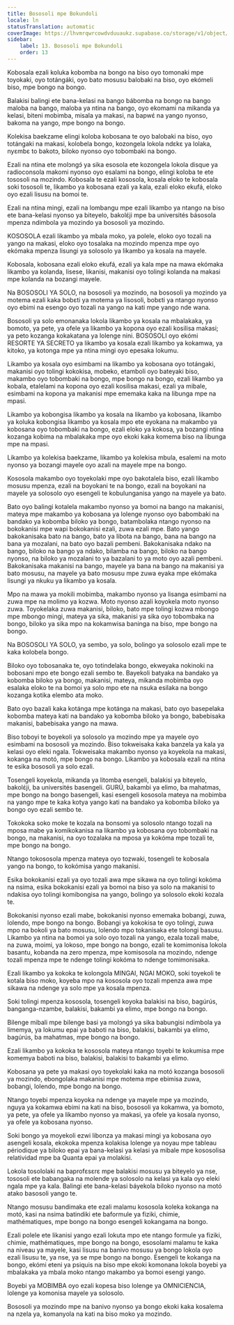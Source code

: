 ```yaml
---
title: Bososoli mpe Bokundoli
locale: ln
statusTranslation: automatic
coverImage: https://lhvmrqwrcowdvduuaukz.supabase.co/storage/v1/object/public/strapi-uploads/small_cover-educacion-fundamental.webp-2d51a7828a2b1309555be27f7e2a61a0.webp
sidebar:
    label: 13. Bososoli mpe Bokundoli
    order: 13
---
```

Kobosala ezali koluka kobomba na bongo na biso oyo tomonaki mpe toyokaki, oyo totángáki, oyo bato mosusu balobaki na biso, oyo ekómeli biso, mpe bongo na bongo.

Balakisi balingi ete bana-kelasi na bango bábomba na bongo na bango maloba na bango, maloba ya ntina na bango, oyo ekomami na mikanda ya kelasi, biteni mobimba, misala ya makasi, na bapwɛ́ na yango nyonso, bakoma na yango, mpe bongo na bongo.

Kolekisa baekzame elingi koloba kobosana te oyo balobaki na biso, oyo totángaki na makasi, kolobela bongo, kozongela lokola ndɛkɛ ya lolaka, nyɛmbɛ to bakotɔ, biloko nyonso oyo tobombaki na bongo.

Ezali na ntina ete molɔngɔ́ ya sika esosola ete kozongela lokola disque ya radioconsola makomi nyonso oyo esalami na bongo, elingi koloba te ete tososoli na mozindo. Kobosala te ezali kososola, kosala eloko te kobosala soki tososoli te, likambo ya kobosana ezali ya kala, ezali eloko ekufá, eloko oyo ezali lisusu na bomoi te.

Ezali na ntina mingi, ezali na lombangu mpe ezali likambo ya ntango na biso ete bana-kelasi nyonso ya biteyelo, bakolɛ́ji mpe ba universités básosola mpenza ndimbola ya mozindo ya bososoli ya mozindo.

KOSOSOLA ezali likambo ya mbala moko, ya polele, eloko oyo tozali na yango na makasi, eloko oyo tosalaka na mozindo mpenza mpe oyo ekómaka mpenza lisungi ya solosolo ya likambo ya kosala na mayele.

Kobosala, kobosana ezali eloko ekufá, ezali ya kala mpe na mawa ekómaka likambo ya kolanda, lisese, likanisi, makanisi oyo tolingi kolanda na makasi mpe kolanda na bozangi mayele.

Na BOSOSOLI YA SOLO, na bososoli ya mozindo, na bososoli ya mozindo ya motema ezali kaka bobɛti ya motema ya lisosoli, bobɛti ya ntango nyonso oyo ebimi na esengo oyo tozali na yango na kati mpe yango nde wana.

Bososoli ya solo emonanaka lokola likambo ya kosala na mbalakaka, ya bomoto, ya pete, ya ofele ya likambo ya kopona oyo ezali kosilisa makasi; ya peto kozanga kokakatana ya lolenge nini. BOSOSOLI oyo ekómi RESORTE YA SECRETO ya likambo ya kosala ezali likambo ya kokamwa, ya kitoko, ya kotonga mpe ya ntina mingi oyo epesaka lokumu.

Likambo ya kosala oyo esimbami na likambo ya kobosana oyo totángaki, makanisi oyo tolingi kokokisa, mobeko, etamboli oyo bateyaki biso, makambo oyo tobombaki na bongo, mpe bongo na bongo, ezali likambo ya kobala, etalelami na kopona oyo ezali kosilisa makasi, ezali ya mibale, esimbami na kopona ya makanisi mpe ememaka kaka na libunga mpe na mpasi.

Likambo ya kobongisa likambo ya kosala na likambo ya kobosana, likambo ya koluka kobongisa likambo ya kosala mpo ete eyokana na makambo ya kobosana oyo tobombaki na bongo, ezali eloko ya kokosa, ya bozangi ntina kozanga kobima na mbalakaka mpe oyo ekoki kaka komema biso na libunga mpe na mpasi.

Likambo ya kolekisa baekzame, likambo ya kolekisa mbula, esalemi na moto nyonso ya bozangi mayele oyo azali na mayele mpe na bongo.

Kososola makambo oyo toyekolaki mpe oyo bakotalela biso, ezali likambo mosusu mpenza, ezali na boyokani te na bongo, ezali na boyokani na mayele ya solosolo oyo esengeli te kobulunganisa yango na mayele ya bato.

Bato oyo balingi kotalela makambo nyonso ya bomoi na bango na makanisi, mateya mpe makambo ya kobosana ya lolenge nyonso oyo babombaki na bandako ya kobomba biloko ya bongo, batambolaka ntango nyonso na bokokanisi mpe wapi bokokanisi ezali, zuwa ezali mpe. Bato yango bakokanisaka bato na bango, bato ya libota na bango, bana na bango na bana ya mozalani, na bato oyo bazali pembeni. Bakokanisaka ndako na bango, biloko na bango ya ndako, bilamba na bango, biloko na bango nyonso, na biloko ya mozalani to ya bazalani to ya moto oyo azali pembeni. Bakokanisaka makanisi na bango, mayele ya bana na bango na makanisi ya bato mosusu, na mayele ya bato mosusu mpe zuwa eyaka mpe ekómaka lisungi ya nkuku ya likambo ya kosala.

Mpo na mawa ya mokili mobimba, makambo nyonso ya lisanga esimbami na zuwa mpe na molimo ya kozwa. Moto nyonso azali koyokela moto nyonso zuwa. Toyokelaka zuwa makanisi, biloko, bato mpe tolingi kozwa mbongo mpe mbongo mingi, mateya ya sika, makanisi ya sika oyo tobombaka na bongo, biloko ya sika mpo na kokamwisa baninga na biso, mpe bongo na bongo.

Na BOSOSOLI YA SOLO, ya sembo, ya solo, bolingo ya solosolo ezali mpe te kaka kolobela bongo.

Biloko oyo tobosanaka te, oyo totindelaka bongo, ekweyaka nokinoki na bobosani mpo ete bongo ezali sembo te. Bayekoli batyaka na bandako ya kobomba biloko ya bongo, makanisi, mateya, mikanda mobimba oyo esalaka eloko te na bomoi ya solo mpo ete na nsuka esilaka na bongo kozanga kotika elembo ata moko.

Bato oyo bazali kaka kotánga mpe kotánga na makasi, bato oyo basepelaka kobomba mateya kati na bandako ya kobomba biloko ya bongo, babebisaka makanisi, babebisaka yango na mawa.

Biso toboyi te boyekoli ya solosolo ya mozindo mpe ya mayele oyo esimbami na bososoli ya mozindo. Biso tokweisaka kaka banzela ya kala ya kelasi oyo eleki ngala. Tokweisaka makambo nyonso ya koyekola na makasi, kokanga na motó, mpe bongo na bongo. Likambo ya kobosala ezali na ntina te esika bososoli ya solo ezali.

Tosengeli koyekola, mikanda ya litomba esengeli, balakisi ya biteyelo, bakolɛ́ji, ba universités basengeli. GURÚ, bakambi ya elimo, ba mahatmas, mpe bongo na bongo basengeli, kasi esengeli kososola mateya na mobimba na yango mpe te kaka kotya yango kati na bandako ya kobomba biloko ya bongo oyo ezali sembo te.

Tokokoka soko moke te kozala na bonsomi ya solosolo ntango tozali na mposa mabe ya komikokanisa na likambo ya kobosana oyo tobombaki na bongo, na makanisi, na oyo tozalaka na mposa ya kokóma mpe tozali te, mpe bongo na bongo.

Ntango tokososola mpenza mateya oyo tozwaki, tosengeli te kobosala yango na bongo, to kokómisa yango makanisi.

Esika bokokanisi ezali ya oyo tozali awa mpe sikawa na oyo tolingi kokóma na nsima, esika bokokanisi ezali ya bomoi na biso ya solo na makanisi to ndakisa oyo tolingi komibongisa na yango, bolingo ya solosolo ekoki kozala te.

Bokokanisi nyonso ezali mabe, bokokanisi nyonso ememaka bobangi, zuwa, lolendo, mpe bongo na bongo. Bobangi ya kokokisa te oyo tolingi, zuwa mpo na bokoli ya bato mosusu, lolendo mpo tokanisaka ete tolongi basusu. Likambo ya ntina na bomoi ya solo oyo tozali na yango, ezala tozali mabe, na zuwa, moimi, ya lokoso, mpe bongo na bongo, ezali te komimonisa lokola basantu, kobanda na zero mpenza, mpe komisosola na mozindo, ndenge tozali mpenza mpe te ndenge tolingi kokóma to ndenge tomimonisaka.

Ezali likambo ya kokoka te kolongola MINGAI, NGAI MOKO, soki toyekoli te kotala biso moko, koyeba mpo na kososola oyo tozali mpenza awa mpe sikawa na ndenge ya solo mpe ya kosala mpenza.

Soki tolingi mpenza kososola, tosengeli koyoka balakisi na biso, bagúrús, banganga-nzambe, balakisi, bakambi ya elimo, mpe bongo na bongo.

Bilenge mibali mpe bilenge basi ya molɔngɔ́ ya sika babungisi ndimbola ya limemya, ya lokumu epai ya baboti na biso, balakisi, bakambi ya elimo, bagúrús, ba mahatmas, mpe bongo na bongo.

Ezali likambo ya kokoka te kososola mateya ntango toyebi te kokumisa mpe komemya baboti na biso, balakisi, balakisi to bakambi ya elimo.

Kobosana ya pete ya makasi oyo toyekolaki kaka na motó kozanga bososoli ya mozindo, ebongolaka makanisi mpe motema mpe ebimisa zuwa, bobangi, lolendo, mpe bongo na bongo.

Ntango toyebi mpenza koyoka na ndenge ya mayele mpe ya mozindo, nguya ya kokamwa ebimi na kati na biso, bososoli ya kokamwa, ya bomoto, ya pete, ya ofele ya likambo nyonso ya makasi, ya ofele ya kosala nyonso, ya ofele ya kobosana nyonso.

Soki bongo ya moyekoli ezwi libonza ya makasi mingi ya kobosana oyo asengeli kosala, ekokoka mpenza kolakisa lolenge ya noyau mpe tableau périodique ya biloko epai ya bana-kelasi ya kelasi ya mibale mpe kososolisa relatividad mpe ba Quanta epai ya molakisi.

Lokola tosololaki na baprofɛsɛrɛ mpe balakisi mosusu ya biteyelo ya nse, tososoli ete babangaka na molende ya solosolo na kelasi ya kala oyo eleki ngala mpe ya kala. Balingi ete bana-kelasi báyekola biloko nyonso na motó atako basosoli yango te.

Ntango mosusu bandimaka ete ezali malamu kososola koleka kokanga na motó, kasi na nsima batindiki ete baformule ya fiziki, chimie, mathématiques, mpe bongo na bongo esengeli kokangama na bongo.

Ezali polele ete likanisi yango ezali lokuta mpo ete ntango formule ya fiziki, chimie, mathématiques, mpe bongo na bongo, esosolami malamu te kaka na niveau ya mayele, kasi lisusu na banivo mosusu ya bongo lokola oyo ezali lisusu te, ya nse, ya se mpe bongo na bongo. Esengeli te kokanga na bongo, ekómi eteni ya psiquis na biso mpe ekoki komonana lokola boyebi ya mbalakaka ya mbala moko ntango makambo ya bomoi esengi yango.

Boyebi ya MOBIMBA oyo ezali kopesa biso lolenge ya OMNICIENCIA, lolenge ya komonisa mayele ya solosolo.

Bososoli ya mozindo mpe na banivo nyonso ya bongo ekoki kaka kosalema na nzela ya, komanyola na kati na biso moko ya mozindo.

